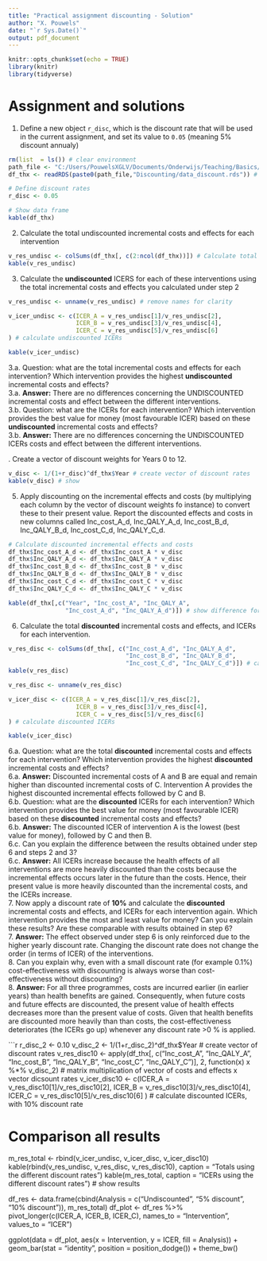 ```yaml
---
title: "Practical assignment discounting - Solution"
author: "X. Pouwels"
date: "`r Sys.Date()`"
output: pdf_document
---
```


```r
knitr::opts_chunk$set(echo = TRUE)
library(knitr)
library(tidyverse)
```
# Assignment and solutions 

1. Define a new object `r_disc`, which is the discount rate that will be used in the current assignment, and set its value to `0.05` (meaning 5% discount annualy)

```r
rm(list  = ls()) # clear environment
path_file <- "C:/Users/PouwelsXGLV/Documents/Onderwijs/Teaching/Basics/"
df_thx <- readRDS(paste0(path_file,"Discounting/data_discount.rds")) # Load data

# Define discount rates
r_disc <- 0.05

# Show data frame
kable(df_thx)
```

2. Calculate the total undiscounted incremental costs and effects for each intervention  

```r
v_res_undisc <- colSums(df_thx[, c(2:ncol(df_thx))]) # Calculate total undiscounted costs
kable(v_res_undisc)
```

3. Calculate the **undiscounted** ICERS for each of these interventions using the total incremental costs and effects you calculated under step 2

```r
v_res_undisc <- unname(v_res_undisc) # remove names for clarity

v_icer_undisc <- c(ICER_A = v_res_undisc[1]/v_res_undisc[2],
                   ICER_B = v_res_undisc[3]/v_res_undisc[4],
                   ICER_C = v_res_undisc[5]/v_res_undisc[6]
) # calculate undiscounted ICERs

kable(v_icer_undisc)
```

3.a. Question: what are the total incremental costs and effects for each intervention? Which intervention provides the highest **undiscounted** incremental costs and effects?   
3.a. **Answer:** There are no differences concerning the UNDISCOUNTED incremental costs and effect between the different interventions.    
3.b. Question: what are the ICERs for each intervention? Which intervention provides the best value for money (most favourable ICER) based on these **undiscounted** incremental costs and effects?  
3.b. **Answer:** There are no differences concerning the UNDISCOUNTED ICERs costs and effect between the different interventions.  

\newpage
4. Create a vector of discount weights for Years 0 to 12.

```r
v_disc <- 1/(1+r_disc)^df_thx$Year # create vector of discount rates
kable(v_disc) # show
```

5. Apply discounting on the incremental effects and costs (by multiplying each column by the vector of discount weights fo instance) to convert these to their present value. Report the discounted effects and costs in new columns called Inc_cost_A_d, Inc_QALY_A_d, Inc_cost_B_d, Inc_QALY_B_d, Inc_cost_C_d, Inc_QALY_C_d.   

```r
# Calculate discounted incremental effects and costs
df_thx$Inc_cost_A_d <- df_thx$Inc_cost_A * v_disc
df_thx$Inc_QALY_A_d <- df_thx$Inc_QALY_A * v_disc
df_thx$Inc_cost_B_d <- df_thx$Inc_cost_B * v_disc
df_thx$Inc_QALY_B_d <- df_thx$Inc_QALY_B * v_disc
df_thx$Inc_cost_C_d <- df_thx$Inc_cost_C * v_disc
df_thx$Inc_QALY_C_d <- df_thx$Inc_QALY_C * v_disc

kable(df_thx[,c("Year", "Inc_cost_A", "Inc_QALY_A", 
                "Inc_cost_A_d", "Inc_QALY_A_d")]) # show difference for intervention A
```
6. Calculate the total **discounted** incremental costs and effects, and ICERs for each intervention.  

```r
v_res_disc <- colSums(df_thx[, c("Inc_cost_A_d", "Inc_QALY_A_d",
                                 "Inc_cost_B_d", "Inc_QALY_B_d",
                                 "Inc_cost_C_d", "Inc_QALY_C_d")]) # calculate totals - discounted
kable(v_res_disc)

v_res_disc <- unname(v_res_disc)

v_icer_disc <- c(ICER_A = v_res_disc[1]/v_res_disc[2],
                   ICER_B = v_res_disc[3]/v_res_disc[4],
                   ICER_C = v_res_disc[5]/v_res_disc[6]
) # calculate discounted ICERs

kable(v_icer_disc)
```

6.a. Question: what are the total **discounted** incremental costs and effects for each intervention? Which intervention provides the highest **discounted** incremental costs and effects?  
6.a. **Answer:** Discounted incremental costs of A and B are equal and remain higher than discounted incremental costs of C. Intervention A provides the highest discounted incremental effects followed by C and B.  
6.b. Question: what are the **discounted** ICERs for each intervention? Which intervention provides the best value for money (most favourable ICER) based on these **discounted** incremental costs and effects?  
6.b. **Answer:** The discounted ICER of intervention A is the lowest (best value for money), followed by C and then B.    
6.c. Can you explain the difference between the results obtained under step 6 and steps 2 and 3?  
6.c. **Answer:** All ICERs increase because the health effects of all interventions are more heavily discounted than the costs because the incremental effects occurs later in the future than the costs. Hence, their present value is more heavily discounted than the incremental costs, and the ICERs increase.  
7. Now apply a discount rate of **10%**  and calculate the **discounted** incremental costs and effects, and ICERs for each intervention again. Which intervention provides the most and least value for money? Can you explain these results? Are these comparable with results obtained in step 6?  
7. **Answer:** The effect observed under step 6 is only reinforced due to the higher yearly discount rate. Changing the discount rate does not change the order (in terms of ICER) of the interventions.  
8. Can you explain why, even with a small discount rate (for example 0.1%) cost-effectiveness with discounting is always worse than cost-effectiveness without discounting?  
8. **Answer:** For all three programmes, costs are incurred earlier (in earlier years) than health benefits are gained. Consequently, when future costs and future effects are discounted, the present value of health effects decreases more than the present value of costs. Given that health benefits are discounted more heavily than than costs, the cost-effectiveness deteriorates (the ICERs go up) whenever any discount rate >0 % is applied.  

```r
r_disc_2 <- 0.10
v_disc_2 <- 1/(1+r_disc_2)^df_thx$Year # create vector of discount rates
v_res_disc10 <- apply(df_thx[, c("Inc_cost_A", "Inc_QALY_A",
                                 "Inc_cost_B", "Inc_QALY_B",
                                 "Inc_cost_C", "Inc_QALY_C")], 2, function(x) x %*% v_disc_2) # matrix multiplication of vector of costs and effects x vector dicsount rates
v_icer_disc10 <- c(ICER_A = v_res_disc10[1]/v_res_disc10[2],
                 ICER_B = v_res_disc10[3]/v_res_disc10[4],
                 ICER_C = v_res_disc10[5]/v_res_disc10[6]
) # calculate discounted ICERs, with 10% discount rate

# Comparison all results
m_res_total <- rbind(v_icer_undisc,
                   v_icer_disc,
                   v_icer_disc10)
kable(rbind(v_res_undisc,
        v_res_disc, 
        v_res_disc10), caption = "Totals using the different discount rates")
kable(m_res_total, caption = "ICERs using the different discount rates") #  show results

df_res <- data.frame(cbind(Analysis = c("Undiscounted", "5% discount", "10% discount")),
                     m_res_total)
df_plot <- df_res %>% 
    pivot_longer(c(ICER_A, ICER_B, ICER_C), names_to = "Intervention", values_to = "ICER")
  
 ggplot(data = df_plot, aes(x = Intervention, y = ICER, fill = Analysis)) +
      geom_bar(stat = "identity", position = position_dodge())  + 
      theme_bw()
